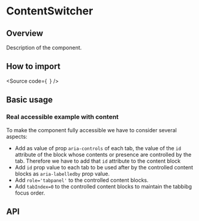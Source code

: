 

<Meta of={Stories} />

# ContentSwitcher

## Overview

Description of the component.

## How to import

<Source
  code={`
`}
/>

## Basic usage

<Canvas of={Stories.Basic} />

### Real accessible example with content

To make the component fully accessible we have to consider several aspects:

- Add as value of prop `aria-controls` of each tab, the value of the `id` attribute of the block whose contents
  or presence are controlled by the tab. Therefore we have to add that `id` attribute to the content block
- Add `id` prop value to each tab to be used after by the controlled content blocks as `aria-labelledby` prop value.
- Add `role='tabpanel'` to the controlled content blocks.
- Add `tabIndex=0` to the controlled content blocks to maintain the tabbibg focus order.

<Canvas of={Stories.AccesibleWithContent} />

## API

<ArgTypes of={Stories} />
